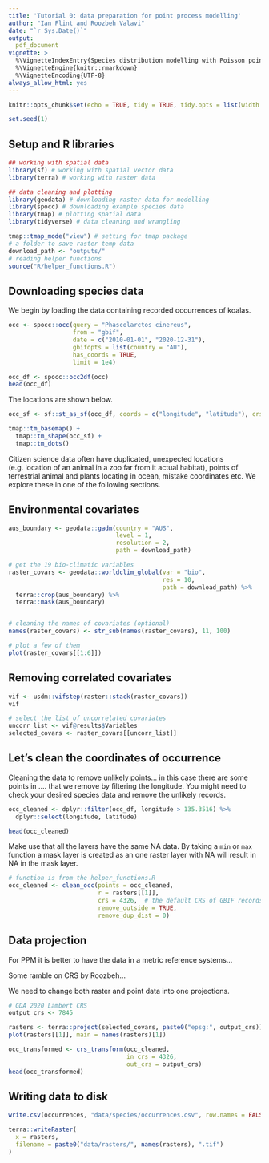 ```yaml
---
title: 'Tutorial 0: data preparation for point process modelling'
author: "Ian Flint and Roozbeh Valavi"
date: "`r Sys.Date()`"
output: 
  pdf_document
vignette: >
  %\VignetteIndexEntry{Species distribution modelling with Poisson point processes}
  %\VignetteEngine{knitr::rmarkdown}
  %\VignetteEncoding{UTF-8}
always_allow_html: yes
---
```


```r
knitr::opts_chunk$set(echo = TRUE, tidy = TRUE, tidy.opts = list(width.cutoff = 80), fig.align="center", message = FALSE, warning = FALSE, fig.height = 5, fig.width = 5)

set.seed(1)
```



## Setup and R libraries

```r
## working with spatial data
library(sf) # working with spatial vector data
library(terra) # working with raster data

## data cleaning and plotting
library(geodata) # downloading raster data for modelling
library(spocc) # downloading example species data
library(tmap) # plotting spatial data
library(tidyverse) # data cleaning and wrangling

```


```r
tmap::tmap_mode("view") # setting for tmap package
# a folder to save raster temp data
download_path <- "outputs/"
# reading helper functions
source("R/helper_functions.R")

```




## Downloading species data

We begin by loading the data containing recorded occurrences of koalas.

```r
occ <- spocc::occ(query = "Phascolarctos cinereus", 
                  from = "gbif",
                  date = c("2010-01-01", "2020-12-31"),
                  gbifopts = list(country = "AU"),
                  has_coords = TRUE, 
                  limit = 1e4)

occ_df <- spocc::occ2df(occ)
head(occ_df)

```




The locations are shown below.

```r
occ_sf <- sf::st_as_sf(occ_df, coords = c("longitude", "latitude"), crs = 4326)

tmap::tm_basemap() +
  tmap::tm_shape(occ_sf) + 
  tmap::tm_dots()

```

Citizen science data often have duplicated, unexpected locations (e.g. location of an animal in a zoo far from it actual habitat), points of terrestrial animal and plants locating in ocean, mistake coordinates etc. We explore these in one of the following sections.


## Environmental covariates

```r
aus_boundary <- geodata::gadm(country = "AUS",
                              level = 1,
                              resolution = 2,
                              path = download_path)

# get the 19 bio-climatic variables
raster_covars <- geodata::worldclim_global(var = "bio",
                                           res = 10,
                                           path = download_path) %>% 
  terra::crop(aus_boundary) %>% 
  terra::mask(aus_boundary)


# cleaning the names of covariates (optional)
names(raster_covars) <- str_sub(names(raster_covars), 11, 100)

# plot a few of them
plot(raster_covars[[1:6]])

```

## Removing correlated covariates


```r
vif <- usdm::vifstep(raster::stack(raster_covars))
vif

```


```r
# select the list of uncorrelated covariates
uncorr_list <- vif@results$Variables
selected_covars <- raster_covars[[uncorr_list]]

```



## Let's clean the coordinates of occurrence


Cleaning the data to remove unlikely points... in this case there are some points in .... that we remove by filtering the longitude. You might need to check your desired species data and remove the unlikely records.

```r
occ_cleaned <- dplyr::filter(occ_df, longitude > 135.3516) %>% 
  dplyr::select(longitude, latitude)

head(occ_cleaned)
```


Make use that all the layers have the same NA data. By taking a `min` or `max` function a mask layer is created as an one raster layer with NA will result in NA in the mask layer.


```r
# function is from the helper_functions.R
occ_cleaned <- clean_occ(points = occ_cleaned, 
                         r = rasters[[1]],
                         crs = 4326,  # the default CRS of GBIF records;
                         remove_outside = TRUE, 
                         remove_dup_dist = 0)

```




## Data projection

For PPM it is better to have the data in a metric reference systems...

Some ramble on CRS by Roozbeh...

We need to change both raster and point data into one projections.

```r
# GDA 2020 Lambert CRS
output_crs <- 7845

```


```r
rasters <- terra::project(selected_covars, paste0("epsg:", output_crs))
plot(rasters[[1]], main = names(rasters)[1])

```


```r
occ_transformed <- crs_transform(occ_cleaned, 
                                 in_crs = 4326, 
                                 out_crs = output_crs)
head(occ_transformed)

```


## Writing data to disk

```r
write.csv(occurrences, "data/species/occurrences.csv", row.names = FALSE)

```


```r
terra::writeRaster(
  x = rasters,
  filename = paste0("data/rasters/", names(rasters), ".tif")
)

```








